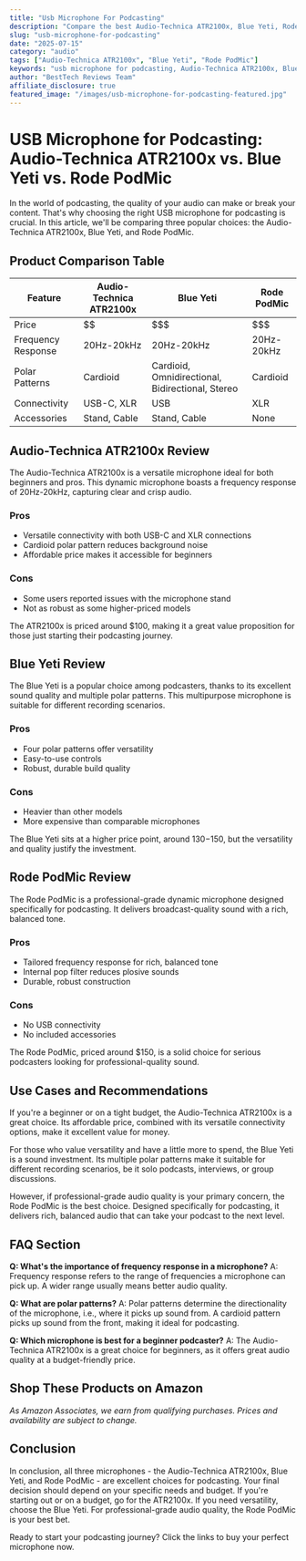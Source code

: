 ```yaml
---
title: "Usb Microphone For Podcasting"
description: "Compare the best Audio-Technica ATR2100x, Blue Yeti, Rode PodMic and more. Find the perfect audio with our detailed reviews and recommendations."
slug: "usb-microphone-for-podcasting"
date: "2025-07-15"
category: "audio"
tags: ["Audio-Technica ATR2100x", "Blue Yeti", "Rode PodMic"]
keywords: "usb microphone for podcasting, Audio-Technica ATR2100x, Blue Yeti, Rode PodMic"
author: "BestTech Reviews Team"
affiliate_disclosure: true
featured_image: "/images/usb-microphone-for-podcasting-featured.jpg"
---
```


# USB Microphone for Podcasting: <ProductLink productName="Audio-Technica ATR2100x">Audio-Technica ATR2100x</ProductLink> vs. Blue Yeti vs. Rode PodMic

In the world of podcasting, the quality of your audio can make or break your content. That's why choosing the right USB microphone for podcasting is crucial. In this article, we'll be comparing three popular choices: the <ProductLink productName="Audio-Technica ATR2100x">Audio-Technica ATR2100x</ProductLink>, Blue Yeti, and Rode PodMic.

## Product Comparison Table

| Feature | <ProductLink productName="Audio-Technica ATR2100x">Audio-Technica ATR2100x</ProductLink> | Blue Yeti | Rode PodMic |
|---|---|---|---|
| Price | $$ | $$$ | $$$ |
| Frequency Response | 20Hz-20kHz | 20Hz-20kHz | 20Hz-20kHz |
| Polar Patterns | Cardioid | Cardioid, Omnidirectional, Bidirectional, Stereo | Cardioid |
| Connectivity | USB-C, XLR | USB | XLR |
| Accessories | Stand, Cable | Stand, Cable | None |

## <ProductLink productName="Audio-Technica ATR2100x">Audio-Technica ATR2100x</ProductLink> Review

The <ProductLink productName="Audio-Technica ATR2100x">Audio-Technica ATR2100x</ProductLink> is a versatile microphone ideal for both beginners and pros. This dynamic microphone boasts a frequency response of 20Hz-20kHz, capturing clear and crisp audio.

### Pros
- Versatile connectivity with both USB-C and XLR connections
- Cardioid polar pattern reduces background noise
- Affordable price makes it accessible for beginners

### Cons
- Some users reported issues with the microphone stand
- Not as robust as some higher-priced models

The ATR2100x is priced around $100, making it a great value proposition for those just starting their podcasting journey.

## <ProductLink productName="Blue Yeti">Blue Yeti</ProductLink> Review

The <ProductLink productName="Blue Yeti">Blue Yeti</ProductLink> is a popular choice among podcasters, thanks to its excellent sound quality and multiple polar patterns. This multipurpose microphone is suitable for different recording scenarios.

### Pros
- Four polar patterns offer versatility
- Easy-to-use controls
- Robust, durable build quality

### Cons
- Heavier than other models
- More expensive than comparable microphones

The <ProductLink productName="Blue Yeti">Blue Yeti</ProductLink> sits at a higher price point, around $130-$150, but the versatility and quality justify the investment.

## <ProductLink productName="Rode PodMic">Rode PodMic</ProductLink> Review

The <ProductLink productName="Rode PodMic">Rode PodMic</ProductLink> is a professional-grade dynamic microphone designed specifically for podcasting. It delivers broadcast-quality sound with a rich, balanced tone.

### Pros
- Tailored frequency response for rich, balanced tone
- Internal pop filter reduces plosive sounds
- Durable, robust construction

### Cons
- No USB connectivity
- No included accessories

The <ProductLink productName="Rode PodMic">Rode PodMic</ProductLink>, priced around $150, is a solid choice for serious podcasters looking for professional-quality sound.

## Use Cases and Recommendations

If you're a beginner or on a tight budget, the <ProductLink productName="Audio-Technica ATR2100x">Audio-Technica ATR2100x</ProductLink> is a great choice. Its affordable price, combined with its versatile connectivity options, make it excellent value for money.

For those who value versatility and have a little more to spend, the <ProductLink productName="Blue Yeti">Blue Yeti</ProductLink> is a sound investment. Its multiple polar patterns make it suitable for different recording scenarios, be it solo podcasts, interviews, or group discussions.

However, if professional-grade audio quality is your primary concern, the <ProductLink productName="Rode PodMic">Rode PodMic</ProductLink> is the best choice. Designed specifically for podcasting, it delivers rich, balanced audio that can take your podcast to the next level.

## FAQ Section

**Q: What's the importance of frequency response in a microphone?**
A: Frequency response refers to the range of frequencies a microphone can pick up. A wider range usually means better audio quality.

**Q: What are polar patterns?**
A: Polar patterns determine the directionality of the microphone, i.e., where it picks up sound from. A cardioid pattern picks up sound from the front, making it ideal for podcasting.

**Q: Which microphone is best for a beginner podcaster?**
A: The Audio-Technica ATR2100x is a great choice for beginners, as it offers great audio quality at a budget-friendly price.


## Shop These Products on Amazon

<div style={{display: "flex", gap: "1rem", flexWrap: "wrap", margin: "2rem 0"}}>
  <AmazonButton productName="Audio-Technica ATR2100x" />
  <AmazonButton productName="Blue Yeti" />
  <AmazonButton productName="Rode PodMic" />
</div>

*As Amazon Associates, we earn from qualifying purchases. Prices and availability are subject to change.*

## Conclusion

In conclusion, all three microphones - the <ProductLink productName="Audio-Technica ATR2100x">Audio-Technica ATR2100x</ProductLink>, Blue Yeti, and Rode PodMic - are excellent choices for podcasting. Your final decision should depend on your specific needs and budget. If you're starting out or on a budget, go for the ATR2100x. If you need versatility, choose the <ProductLink productName="Blue Yeti">Blue Yeti</ProductLink>. For professional-grade audio quality, the Rode PodMic is your best bet.

Ready to start your podcasting journey? Click the links to buy your perfect microphone now.